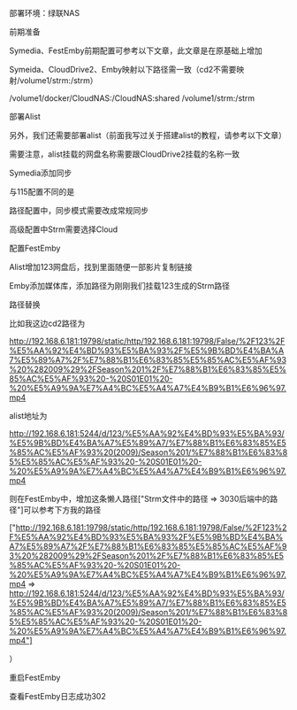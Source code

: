 部署环境：绿联NAS

前期准备

Symedia、FestEmby前期配置可参考以下文章，此文章是在原基础上增加



Symeida、CloudDrive2、Emby映射以下路径需一致（cd2不需要映射/volume1/strm:/strm）

/volume1/docker/CloudNAS:/CloudNAS:shared
/volume1/strm:/strm







部署Alist

另外，我们还需要部署alist（前面我写过关于搭建alist的教程，请参考以下文章）



需要注意，alist挂载的网盘名称需要跟CloudDrive2挂载的名称一致



Symedia添加同步

与115配置不同的是

路径配置中，同步模式需要改成常规同步

高级配置中Strm需要选择Cloud





配置FestEmby

Alist增加123网盘后，找到里面随便一部影片复制链接



Emby添加媒体库，添加路径为刚刚我们挂载123生成的Strm路径





路径替换

比如我这边cd2路径为

http://192.168.6.181:19798/static/http/192.168.6.181:19798/False/%2F123%2F%E5%AA%92%E4%BD%93%E5%BA%93%2F%E5%9B%BD%E4%BA%A7%E5%89%A7%2F%E7%88%B1%E6%83%85%E5%85%AC%E5%AF%93%20%282009%29%2FSeason%201%2F%E7%88%B1%E6%83%85%E5%85%AC%E5%AF%93%20-%20S01E01%20-%20%E5%A9%9A%E7%A4%BC%E5%A4%A7%E4%B9%B1%E6%96%97.mp4

alist地址为

http://192.168.6.181:5244/d/123/%E5%AA%92%E4%BD%93%E5%BA%93/%E5%9B%BD%E4%BA%A7%E5%89%A7/%E7%88%B1%E6%83%85%E5%85%AC%E5%AF%93%20(2009)/Season%201/%E7%88%B1%E6%83%85%E5%85%AC%E5%AF%93%20-%20S01E01%20-%20%E5%A9%9A%E7%A4%BC%E5%A4%A7%E4%B9%B1%E6%96%97.mp4

则在FestEmby中，增加这条懒人路径["Strm文件中的路径 => 3030后端中的路径"]可以参考下方我的路径

["http://192.168.6.181:19798/static/http/192.168.6.181:19798/False/%2F123%2F%E5%AA%92%E4%BD%93%E5%BA%93%2F%E5%9B%BD%E4%BA%A7%E5%89%A7%2F%E7%88%B1%E6%83%85%E5%85%AC%E5%AF%93%20%282009%29%2FSeason%201%2F%E7%88%B1%E6%83%85%E5%85%AC%E5%AF%93%20-%20S01E01%20-%20%E5%A9%9A%E7%A4%BC%E5%A4%A7%E4%B9%B1%E6%96%97.mp4 => http://192.168.6.181:5244/d/123/%E5%AA%92%E4%BD%93%E5%BA%93/%E5%9B%BD%E4%BA%A7%E5%89%A7/%E7%88%B1%E6%83%85%E5%85%AC%E5%AF%93%20(2009)/Season%201/%E7%88%B1%E6%83%85%E5%85%AC%E5%AF%93%20-%20S01E01%20-%20%E5%A9%9A%E7%A4%BC%E5%A4%A7%E4%B9%B1%E6%96%97.mp4"]

）



重启FestEmby

查看FestEmby日志成功302



